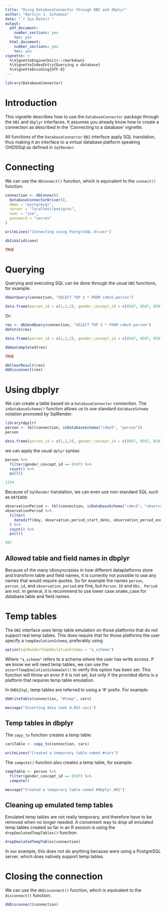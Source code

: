 ```yaml
---
title: "Using DatabaseConnector through DBI and dbplyr"
author: "Martijn J. Schuemie"
date: "`r Sys.Date()`"
output:
  pdf_document:
    number_sections: yes
    toc: yes
  html_document:
    number_sections: yes
    toc: yes
vignette: >
  %\VignetteEngine{knitr::rmarkdown}
  %\VignetteIndexEntry{Querying a database}
  %\VignetteEncoding{UTF-8}    
---
```


```r
library(DatabaseConnector)
```

# Introduction

This vignette describes how to use the `DatabaseConnector` package through the `DBI` and `dbplyr` interfaces. It assumes you already know how to create a connection as described in the 'Connecting to a database' vignette.

All functions of the `DatabaseConnector` `DBI` interface apply SQL translation, thus making it an interface to a virtual database platform speaking OHDSISql as defined in `SqlRender`.

# Connecting

We can use the `dbConnect()` function, which is equivalent to the `connect()` function:

```r
connection <- dbConnect(
  DatabaseConnectorDriver(), 
  dbms = "postgresql",
  server = "localhost/postgres",
  user = "joe",
  password = "secret"
)
```
```r
writeLines("Connecting using PostgreSQL driver")
```
```r
dbIsValid(conn)
```
```r
TRUE
```

# Querying 

Querying and executing SQL can be done through the usual `DBI` functions, for example:

```r
dbGetQuery(connection, "SELECT TOP 3 * FROM cdmv5.person")
```
```r
data.frame(person_id = c(1,2,3), gender_concept_id = c(8507, 8507, 8507), year_of_birth = c(1975, 1976, 1977))
```

Or:

```r
res <- dbSendQuery(connection, "SELECT TOP 3 * FROM cdmv5.person")
dbFetch(res)
```
```r
data.frame(person_id = c(1,2,3), gender_concept_id = c(8507, 8507, 8507), year_of_birth = c(1975, 1976, 1977))
```
```r
dbHasCompleted(res)
```
```r
TRUE
```
```r
dbClearResult(res)
dbDisconnect(res)
```

# Using dbplyr

We can create a table based on a `DatabaseConnector` connection. The `inDatabaseSchema()` function allows us to use standard `databaseSchema` notation promoted by SqlRender:

```r
library(dpylr)
person <- tbl(connection, inDatabaseSchema("cdmv5", "person"))
person
```
```r
data.frame(person_id = c(1,2,3), gender_concept_id = c(8507, 8507, 8507), year_of_birth = c(1975, 1976, 1977))
```

we can apply the usual `dplyr` syntax:

```r
person %>%
  filter(gender_concept_id == 8507) %>%
  count() %>%
  pull()
```
```r
1234
```

Because of `SqlRender` translation, we can even use non-standard SQL such as `DATEADD`:

```r
observationPeriod <- tbl(connection, inDatabaseSchema("cdmv5", "observation_period"))
observationPeriod %>%
  filter(
    datediff(day, observation_period_start_date, observation_period_end_date) > 365
  ) %>%
  count() %>%
  pull()
```
```r
987
```

## Allowed table and field names in dbplyr

Because of the many idiosyncrasies in how different dataplatforms store and transform table and field names, it is currently not possible to use any names that would require quotes. So for example the names `person`, `person_id`, and `observation_period` are fine, but `Person ID` and `Obs. Period` are not. In general, it is recommend to use lower case snake_case for database table and field names.


# Temp tables

The `DBI` interface uses temp table emulation on those platforms that do not support real temp tables. This does require that for those platforms the user specify a `tempEmulationSchema`, preferably using 
```r
option(sqlRenderTempEmulationSchema = "a_schema")
```

Where `"a_schema"` refers to a schema where the user has write access. If we know we will need temp tables, we can use the `assertTempEmulationSchemaSet()` to verify this option has been set. This function will throw an error if it is not set, but only if the provided dbms is a platform that requires temp table emulation.

In `OHDSISql`, temp tables are referred to using a '#' prefix. For example:

```r
dbWriteTable(connection, "#temp", cars)
```
```r
message("Inserting data took 0.053 secs")
```

## Temp tables in dbplyr

The `copy_to` function creates a temp table:

```r
carsTable <- copy_to(connection, cars)
```
```r
writeLines("Created a temporary table named #cars")
```

The `compute()` function also creates a temp table, for example:

```r
tempTable <- person %>%
  filter(gender_concept_id == 8507) %>%
  compute()
```
```r
message("Created a temporary table named #dbplyr_001")
```

## Cleaning up emulated temp tables

Emulated temp tables are not really temporary, and therefore have to be removed when no longer needed. A convenient way to drop all emulated temp tables created so far in an R session is using the `dropEmulatedTempTables()` function:

```r
dropEmulatedTempTables(connection)
```

In our example, this does not do anything because were using a PostgreSQL server, which does natively support temp tables.

# Closing the connection

We can use the `dbDisconnect()` function, which is equivalent to the `disconnect()` function:

```r
dbDisconnect(connection)
```
